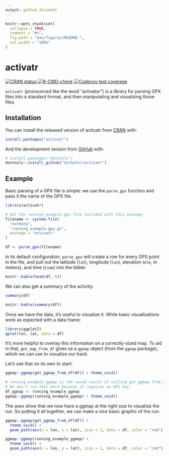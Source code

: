 ```yaml
---
output: github_document
---
```


<!-- README.md is generated from README.Rmd. Please edit that file -->

```r
knitr::opts_chunk$set(
  collapse = TRUE,
  comment = "#>",
  fig.path = "man/figures/README-",
  out.width = "100%"
)
```

# activatr

<!-- badges: start -->
[![CRAN status](https://www.r-pkg.org/badges/version/activatr)](https://cran.r-project.org/package=activatr)
[![R-CMD-check](https://github.com/dschafer/activatr/workflows/R-CMD-check/badge.svg)](https://github.com/dschafer/activatr/actions)
[![Codecov test coverage](https://codecov.io/gh/dschafer/activatr/branch/master/graph/badge.svg)](https://codecov.io/gh/dschafer/activatr?branch=master)
<!-- badges: end -->

`activatr` (pronounced like the word "activator") is a library for parsing GPX files into a standard format, and then manipulating and visualizing those files.

## Installation

You can install the released version of activatr from [CRAN](https://CRAN.R-project.org) with:

```r
install.packages("activatr")
```

And the development version from [GitHub](https://github.com/) with:

```r
# install.packages("devtools")
devtools::install_github("dschafer/activatr")
```

## Example

Basic parsing of a GPX file is simple: we use the `parse_gpx` function and pass it the name of the GPX file.

```r
library(activatr)

# Get the running_example.gpx file included with this package.
filename <- system.file(
  "extdata",
  "running_example.gpx.gz",
  package = "activatr"
)

df <- parse_gpx(filename)
```

In its default configuration, `parse_gpx` will create a row for every GPS point in the file, and pull out the latitude (`lat`), longitude (`lon`), elevation (`ele`, in meters), and time (`time`) into the tibble:

```r
knitr::kable(head(df, 5))
```

We can also get a summary of the activity:

```r
summary(df)
```

```r
knitr::kable(summary(df))
```

Once we have the data, it's useful to visualize it. While basic visualizations work as expected with a data frame:

```r
library(ggplot2)
qplot(lon, lat, data = df)
```

It's more helpful to overlay this information on a correctly-sized map. To aid in that, `get_map_from_df` gives us a `ggmap` object (from the `ggmap` package), which we can use to visualize our track.

Let's see that on its own to start:

```r
ggmap::ggmap(get_ggmap_from_df(df)) + theme_void()
```

```r
# running_example_ggmap is the saved result of calling get_ggmap_from_df(df)
# We don't run that here because it requires an API key.
df_ggmap <- running_example_ggmap
ggmap::ggmap(running_example_ggmap) + theme_void()
```

The axes show that we now have a ggmap at the right size to visualize the run. So putting it
all together, we can make a nice basic graphic of the run:

```r
ggmap::ggmap(get_ggmap_from_df(df)) +
  theme_void() +
  geom_path(aes(x = lon, y = lat), size = 1, data = df, color = "red")
```

```r
ggmap::ggmap(running_example_ggmap) +
  theme_void() +
  geom_path(aes(x = lon, y = lat), size = 1, data = df, color = "red")
```
